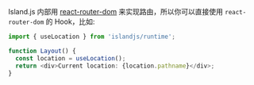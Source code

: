 Island.js 内部用 [react-router-dom](https://reactrouter.com/) 来实现路由，所以你可以直接使用 `react-router-dom` 的 Hook，比如:

```ts
import { useLocation } from 'islandjs/runtime';

function Layout() {
  const location = useLocation();
  return <div>Current location: {location.pathname}</div>;
}
```
